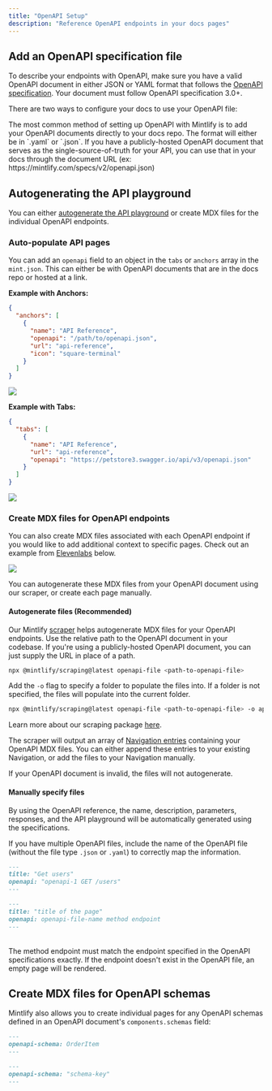 ```yaml
---
title: "OpenAPI Setup"
description: "Reference OpenAPI endpoints in your docs pages"
---
```


## Add an OpenAPI specification file

To describe your endpoints with OpenAPI, make sure you have a valid OpenAPI document in either JSON or YAML format that follows the [OpenAPI specification](https://swagger.io/specification/). Your document must follow OpenAPI specification 3.0+.

There are two ways to configure your docs to use your OpenAPI file:

<AccordionGroup>
<Accordion title="In the repo" icon="github">
  The most common method of setting up OpenAPI with Mintlify is to add your OpenAPI documents directly to your docs repo. The format will either be in `.yaml` or `.json`. 
</Accordion>
<Accordion title="On the web" icon="globe">
  If you have a publicly-hosted OpenAPI document that serves as the single-source-of-truth for your API, you can use that in your docs through the document URL (ex: https://mintlify.com/specs/v2/openapi.json)
</Accordion>
</AccordionGroup>

## Autogenerating the API playground

You can either [autogenerate the API playground](/settings/navigation#tabs) or create MDX files for the individual OpenAPI endpoints.

### Auto-populate API pages

You can add an `openapi` field to an object in the `tabs` or `anchors` array in the `mint.json`. This can either be with OpenAPI documents that are in the docs repo or hosted at a link.

**Example with Anchors:**

```json 
{
  "anchors": [
    {
      "name": "API Reference",
      "openapi": "/path/to/openapi.json",
      "url": "api-reference",
      "icon": "square-terminal"
    }
  ]
}
```

![](/images/anchors-autogeneration-anchors.png)

**Example with Tabs:**

```json 
{
  "tabs": [
    {
      "name": "API Reference",
      "url": "api-reference",
      "openapi": "https://petstore3.swagger.io/api/v3/openapi.json"
    }
  ]
}
```

![](/images/autogeneration-with-tabs.png)

### Create MDX files for OpenAPI endpoints

You can also create MDX files associated with each OpenAPI endpoint if you would like to add additional context to specific pages. Check out an example from [Elevenlabs](https://elevenlabs.io/docs/api-reference/speech-to-speech) below. 

![](/images/elevenlabs-mdx-autogeneration-example.png)

You can autogenerate these MDX files from your OpenAPI document using our scraper, or create each page manually.

#### Autogenerate files (Recommended)

Our Mintlify [scraper](/api-playground/openapi/setup#autogenerate-files-recommended) helps autogenerate MDX files for your OpenAPI endpoints. Use the relative path to the OpenAPI document in your codebase. If you're using a publicly-hosted OpenAPI document, you can just supply the URL in place of a path.

```bash
npx @mintlify/scraping@latest openapi-file <path-to-openapi-file>
```


Add the `-o` flag to specify a folder to populate the files into. If a folder is not specified, the files will populate into the current folder.

```bash
npx @mintlify/scraping@latest openapi-file <path-to-openapi-file> -o api-reference
```

Learn more about our scraping package [here](https://www.npmjs.com/package/@mintlify/scraping).

The scraper will output an array of [Navigation entries](/settings/global#structure) containing your OpenAPI MDX files. You can either append these entries to your existing Navigation, or add the files to your Navigation manually.

<Note>
  If your OpenAPI document is invalid, the files will not autogenerate.
</Note>

#### Manually specify files

<Snippet file="api-playground/openapi.mdx" />

By using the OpenAPI reference, the name, description, parameters, responses, and the API playground will be automatically generated using the specifications.

If you have multiple OpenAPI files, include the name of the OpenAPI file (without the file type `.json` or `.yaml`) to correctly map the information.

<CodeGroup>

```md Example
---
title: "Get users"
openapi: "openapi-1 GET /users"
---
```

```md Format
---
title: "title of the page"
openapi: openapi-file-name method endpoint
---
```

</CodeGroup>
<br />
<Note>
  The method endpoint must match the endpoint specified in the OpenAPI
  specifications exactly. If the endpoint doesn't exist in the OpenAPI file,
  an empty page will be rendered.
</Note>

## Create MDX files for OpenAPI schemas

Mintlify also allows you to create individual pages for any OpenAPI schemas defined in an OpenAPI document's `components.schemas` field:

<CodeGroup>

```md Example
---
openapi-schema: OrderItem
---
```

```md Format
---
openapi-schema: "schema-key"
---
```

</CodeGroup>
